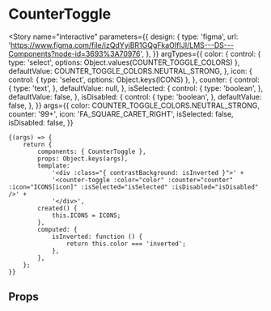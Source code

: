 
<Meta title="components/CounterToggle" component={CounterToggle} />

# CounterToggle

<Story
	name="interactive"
	parameters={{
		design: {
			type: 'figma',
			url: 'https://www.figma.com/file/izQdYyiBR1GQgFkaOIfIJI/LMS---DS---Components?node-id=3693%3A70976',
		},
	}}
	argTypes={{
		color: {
			control: { type: 'select', options: Object.values(COUNTER_TOGGLE_COLORS) },
			defaultValue: COUNTER_TOGGLE_COLORS.NEUTRAL_STRONG,
		},
		icon: {
			control: { type: 'select', options: Object.keys(ICONS) },
		},
		counter: {
			control: { type: 'text', },
			defaultValue: null,
		},
		isSelected: {
			control: { type: 'boolean', },
			defaultValue: false,
		},
		isDisabled: {
			control: { type: 'boolean', },
			defaultValue: false,
		},
	}}
	args={{
		color: COUNTER_TOGGLE_COLORS.NEUTRAL_STRONG,
		counter: '99+',
		icon: 'FA_SQUARE_CARET_RIGHT',
		isSelected: false,
		isDisabled: false,
	}}
>
	{(args) => {
		return {
			components: { CounterToggle },
			props: Object.keys(args),
			template:
				'<div :class="{ contrastBackground: isInverted }">' +
				'<counter-toggle :color="color" :counter="counter" :icon="ICONS[icon]" :isSelected="isSelected" :isDisabled="isDisabled" />' +
				'</div>',
			created() {
				this.ICONS = ICONS;
			},
			computed: {
				isInverted: function () {
					return this.color === 'inverted';
				},
			},
		};
	}}
</Story>

## Props

<Props of={CounterToggle} />

